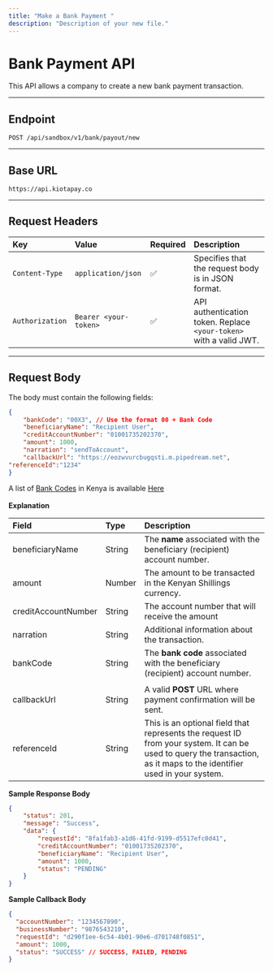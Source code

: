 ```yaml
---
title: "Make a Bank Payment "
description: "Description of your new file."
---
```


# Bank Payment API

This API allows a company to create a new bank payment transaction.

---

## **Endpoint**

`POST /api/sandbox/v1/bank/payout/new`

---

## **Base URL**

`https://api.kiotapay.co`

---

## **Request Headers**

| Key             | Value                 | Required | Description                                                        |
| :-------------- | :-------------------- | :------- | :----------------------------------------------------------------- |
| `Content-Type`  | `application/json`    | ✅        | Specifies that the request body is in JSON format.                 |
| `Authorization` | `Bearer <your-token>` | ✅        | API authentication token. Replace `<your-token>` with a valid JWT. |

---

## **Request Body**

The body must contain the following fields:

```json
{
    "bankCode": "00X3", // Use the format 00 + Bank Code
    "beneficiaryName": "Recipient User",
    "creditAccountNumber": "01001735202370",
    "amount": 1000,
    "narration": "sendToAccount",
    "callbackUrl": "https://eozwvurcbugqsti.m.pipedream.net",
"referenceId":"1234"
}
```

A list of [Bank Codes](https://www.kba.co.ke/wp-content/uploads/2023/09/Bank-and-Branches-July-2023v.pdf) in Kenya  is available [Here](https://www.kba.co.ke/wp-content/uploads/2023/09/Bank-and-Branches-July-2023v.pdf)\
\
**Explanation**

| **Field**           | Type   | Description                                                                                                                                                           |
| :------------------ | :----- | :-------------------------------------------------------------------------------------------------------------------------------------------------------------------- |
| beneficiaryName     | String | The **name** associated with the beneficiary (recipient) account number.                                                                                              |
| amount              | Number | The amount to be transacted in the Kenyan Shillings currency.                                                                                                         |
| creditAccountNumber | String | The account number that will receive the amount                                                                                                                       |
| narration           | String | Additional information about the transaction.                                                                                                                         |
| bankCode            | String | The **bank code** associated with the beneficiary (recipient) account number.                                                                                         |
|                     |        |                                                                                                                                                                       |
| callbackUrl         | String | A valid **POST** URL where payment confirmation will be sent.                                                                                                         |
| referenceId         | String | This is an optional field that represents the request ID from your system. It can be used to query the transaction, as it maps to the identifier used in your system. |

**Sample Response Body**

```json
{
    "status": 201,
    "message": "Success",
    "data": {
        "requestId": "8fa1fab3-a1d6-41fd-9199-d5517efc0d41",
        "creditAccountNumber": "01001735202370",
        "beneficiaryName": "Recipient User",
        "amount": 1000,
        "status": "PENDING"
    }
}
```

**Sample Callback Body**

```json
{
  "accountNumber": "1234567890",
  "businessNumber": "9876543210",
  "requestId": "d290f1ee-6c54-4b01-90e6-d701748f0851",
  "amount": 1000,
  "status": "SUCCESS" // SUCCESS, FAILED, PENDING
}
```